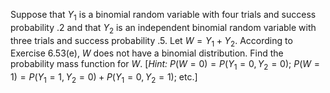 Suppose that $Y_1$ is a binomial random variable with four trials and success probability $.2$ and that $Y_2$ is an independent binomial random variable with three trials and success probability $.5$.
Let $W = Y_1 + Y_2$.
According to Exercise 6.53(e), $W$ does not have a binomial distribution.
Find the probability mass function for $W$.
[*Hint:* $P(W = 0) = P(Y_1 = 0, Y_2 = 0)$; $P(W = 1) = P(Y_1 = 1, Y_2 = 0) + P(Y_1 = 0, Y_2 = 1)$; etc.]
